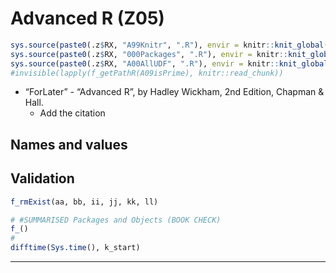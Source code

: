# Advanced R (Z05) {#z05}

```r
sys.source(paste0(.z$RX, "A99Knitr", ".R"), envir = knitr::knit_global())
sys.source(paste0(.z$RX, "000Packages", ".R"), envir = knitr::knit_global())
sys.source(paste0(.z$RX, "A00AllUDF", ".R"), envir = knitr::knit_global())
#invisible(lapply(f_getPathR(A09isPrime), knitr::read_chunk))
```

- "ForLater" - "Advanced R", by Hadley Wickham, 2nd Edition, Chapman & Hall. 
  - Add the citation
  
## Names and values




## Validation {.unlisted .unnumbered .tabset .tabset-fade}

```r
f_rmExist(aa, bb, ii, jj, kk, ll)
```

```r
# #SUMMARISED Packages and Objects (BOOK CHECK)
f_()
#
difftime(Sys.time(), k_start)
```

****
